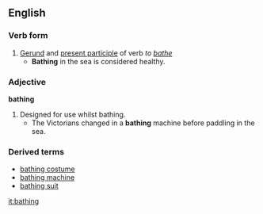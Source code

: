 ==English==
===Verb form===
{{wikipedia}}
#[[Gerund]] and [[present participle]] of verb ''to [[bathe]]''
#*'''Bathing''' in the sea is considered healthy.
===Adjective===
'''bathing'''
#Designed for use whilst bathing.
#* The Victorians changed in a '''bathing''' machine before paddling in the sea.
===Derived terms===
*[[bathing costume]]
*[[bathing machine]]
*[[bathing suit]]

[[it:bathing]]